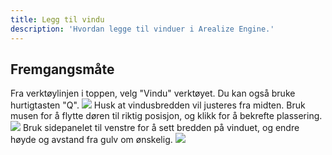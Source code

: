 ```yaml
---
title: Legg til vindu
description: 'Hvordan legge til vinduer i Arealize Engine.'
---
```



## Fremgangsmåte

<Steps>
  <Step title="Velg vindu-verktøyet">
    Fra verktøylinjen i toppen, velg "Vindu" verktøyet.
    <Tip>
      Du kan også bruke hurtigtasten "Q".
    </Tip>
    <Frame type="glass">
        <img src="/images/engine/verktøy/legg-til-vindu/steg-1.png" />
    </Frame>
  </Step>
  <Step title="Plasser døren">
    <Info>
      Husk at vindusbredden vil justeres fra midten.
    </Info>
    Bruk musen for å flytte døren til riktig posisjon, og klikk for å bekrefte plassering.
    <Frame type="glass">
        <img src="/images/engine/verktøy/legg-til-vindu/steg-2.png" />
    </Frame>
  </Step>
  <Step title="Konfigurer vinduet">
    Bruk sidepanelet til venstre for å sett bredden på vinduet, og endre høyde og avstand fra gulv om ønskelig.
    <Frame type="glass">
        <img src="/images/engine/verktøy/legg-til-vindu/steg-3.png" />
    </Frame>
  </Step>
</Steps>
